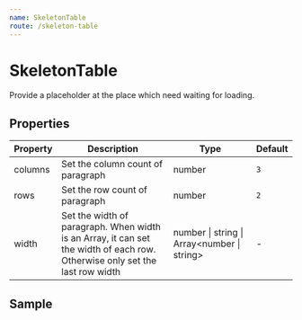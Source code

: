 ```yaml
---
name: SkeletonTable
route: /skeleton-table
---
```



# SkeletonTable

Provide a placeholder at the place which need waiting for loading.

## Properties

| Property | Description | Type | Default |
| -------- | ----------- | ---- | ------- |
| columns | Set the column count of paragraph | number | `3` |
| rows | Set the row count of paragraph | number | `2` |
| width | Set the width of paragraph. When width is an Array, it can set the width of each row. Otherwise only set the last row width | number \| string \| Array<number \| string> | - |

## Sample
<Playground>
    <SkeletonTable width='60%' />
</Playground>